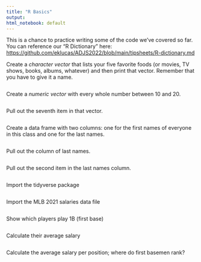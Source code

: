 ```yaml
---
title: "R Basics"
output:
html_notebook: default
---
```


This is a chance to practice writing some of the code we've covered so far. 
You can reference our "R Dictionary" here:
[https://github.com/eklucas/ADJS2022/blob/main/tipsheets/R-dictionary.md](https://github.com/eklucas/ADJS2022/blob/main/tipsheets/R-dictionary.md)


Create a *character vector* that lists your five favorite foods (or movies, TV shows, books, albums, whatever) and then print that vector. 
Remember that you have to give it a name.
```r

```

Create a *numeric vector* with every whole number between 10 and 20. 
```r

```

Pull out the seventh item in that vector.
```r

```

Create a data frame with two columns: one for the first names of everyone in this class and one for the last names.
```r

```

Pull out the column of last names.
```r

```

Pull out the second item in the last names column.
```r

```

Import the tidyverse package
```r

```

Import the MLB 2021 salaries data file
```r

```

Show which players play 1B (first base)
```r

```

Calculate their average salary
```r

```

Calculate the average salary per position; where do first basemen rank?
```r

```


